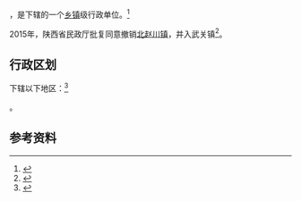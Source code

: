 {{中国乡级行政区|61/10/22/105/000}}

'''{{PAGENAMEBASE}}'''，是{{PRC admin/fullname|61/10/22/105/000|3}}下辖的一个[[乡镇|乡镇]]级行政单位。<ref>{{PRC admin/ref sgc|{{PRC admin/parent|61/10/22/105/000}}}}</ref>

2015年，陕西省民政厅批复同意撤销[[北赵川镇|北赵川镇]]，并入武关镇<ref>{{Cite web |url=http://shaanxi.mca.gov.cn/article/mzyw1/201507/20150700841888.shtml |title=陕西省民政厅关于陕西省乡镇行政区划调整的公告 |access-date=2017-09-14 |archive-url=https://web.archive.org/web/20170914220400/http://shaanxi.mca.gov.cn/article/mzyw1/201507/20150700841888.shtml |archive-date=2017-09-14 |dead-url=yes }}</ref>。

== 行政区划 ==

{{PAGENAMEBASE}}下辖以下地区：<ref>{{PRC admin/ref sgc|61/10/22/105/000}}</ref>

{{PRC admin/children|61/10/22/105/000}}。

== 参考资料 ==

{{reflist}}

{{行政区划小作品}}
{{PRC admin/navcat|61/10/22/105/000}}